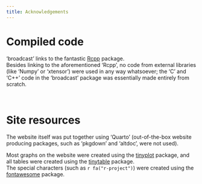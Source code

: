 ```yaml
---
title: Acknowledgements
---
```



# Compiled code

'broadcast' links to the fantastic [Rcpp](https://github.com/RcppCore/Rcpp) package.  
Besides linking to the aforementioned 'Rcpp', no code from external libraries (like 'Numpy' or 'xtensor') were used in any way whatsoever; the 'C' and 'C++' code in the 'broadcast' package was essentially made entirely from scratch.

&nbsp;

# Site resources

The website itself was put together using 'Quarto' (out-of-the-box website producing packages, such as 'pkgdown' and 'altdoc', were not used).

Most graphs on the website were created using the [tinyplot](https://github.com/grantmcdermott/tinyplot) package, and all tables were created using the [tinytable](https://github.com/vincentarelbundock/tinytable) package.  
The special characters (such as `r fa("r-project")`) were created using the [fontawesome](https://github.com/rstudio/fontawesome/) package.

&nbsp;


